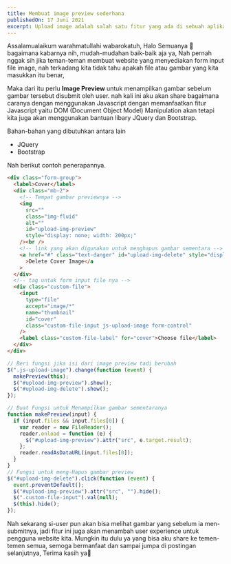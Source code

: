```yaml
---
title: Membuat image preview sederhana
publishedOn: 17 Juni 2021
excerpt: Upload image adalah salah satu fitur yang ada di sebuah aplikasi, terkadang kita tidak tahu apakah image / gambar yang kita input-kan itu benar ada baiknya kita menyediakan fitur image preview sebelum user men-submit data tersebut, untuk selengkapnya mari kita kupas.
---
```


Assalamualaikum warahmatullahi wabarokatuh, Halo Semuanya 👋 bagaimana kabarnya nih, mudah-mudahan baik-baik aja ya, Nah pernah nggak sih jika teman-teman membuat website yang menyediakan form input file image, nah terkadang kita tidak tahu apakah file atau gambar yang kita masukkan itu benar,

Maka dari itu perlu **Image Preview** untuk menampilkan gambar sebelum gambar tersebut disubmit oleh user. nah kali ini aku akan share bagaimana caranya dengan menggunakan Javascript dengan memanfaatkan fitur Javascript yaitu DOM (Document Object Model) Manipulation akan tetapi kita juga akan menggunakan bantuan libary JQuery dan Bootstrap.

Bahan-bahan yang dibutuhkan antara lain

- JQuery
- Bootstrap

Nah berikut contoh penerapannya.

```html
<div class="form-group">
  <label>Cover</label>
  <div class="mb-2">
    <!-- Tempat gambar previewnya -->
    <img
      src=""
      class="img-fluid"
      alt=""
      id="upload-img-preview"
      style="display: none; width: 200px;"
    /><br />
    <!-- link yang akan digunakan untuk menghapus gambar sementara -->
    <a href="#" class="text-danger" id="upload-img-delete" style="display: none"
      >Delete Cover Image</a
    >
  </div>
  <!-- tag untuk form input file nya -->
  <div class="custom-file">
    <input
      type="file"
      accept="image/*"
      name="thumbnail"
      id="cover"
      class="custom-file-input js-upload-image form-control"
    />
    <label class="custom-file-label" for="cover">Choose file</label>
  </div>
</div>
```

```javascript
// Beri fungsi jika isi dari image preview tadi berubah
$(".js-upload-image").change(function (event) {
  makePreview(this);
  $("#upload-img-preview").show();
  $("#upload-img-delete").show();
});

// Buat Fungsi untuk Menampilkan gambar sementaranya
function makePreview(input) {
  if (input.files && input.files[0]) {
    var reader = new FileReader();
    reader.onload = function (e) {
      $("#upload-img-preview").attr("src", e.target.result);
    };
    reader.readAsDataURL(input.files[0]);
  }
}
// Fungsi untuk meng-Hapus gambar preview
$("#upload-img-delete").click(function (event) {
  event.preventDefault();
  $("#upload-img-preview").attr("src", "").hide();
  $(".custom-file-input").val(null);
  $(this).hide();
});
```

Nah sekarang si-user pun akan bisa melihat gambar yang sebelum ia men-submitnya, jadi fitur ini juga akan menambah user experience untuk pengguna website kita. Mungkin itu dulu ya yang bisa aku share ke temen-temen semua, semoga bermanfaat dan sampai jumpa di postingan selanjutnya, Terima kasih ya🙌
